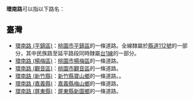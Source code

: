 '''環南路'''可以指以下路名：

== 臺灣 ==
*[[環南路_(平鎮區)|環南路 (平鎮區)]]：[[桃園市|桃園市]][[平鎮區|平鎮區]]的一條道路。全線隸屬於[[縣道112號|縣道112號]]的一部分，其中民族路至延平路段同時隸屬[[台1線|台1線]]的一部分。
*[[環南路_(楊梅區)|環南路 (楊梅區)]]：[[桃園市|桃園市]][[楊梅區|楊梅區]]的一條道路。
*[[環南路_(觀音區)|環南路 (觀音區)]]：[[桃園市|桃園市]][[觀音區|觀音區]]的一條道路。
*[[環南路_(新竹縣)|環南路 (新竹縣)]]：[[新竹縣|新竹縣]][[寶山鄉_(台灣)|寶山鄉]]的一條道路。。
*[[環南路_(嘉義縣)|環南路 (嘉義縣)]]：[[嘉義縣|嘉義縣]][[梅山鄉_(台灣)|梅山鄉]]的一條道路。
*[[環南路_(屏東縣)|環南路 (屏東縣)]]：[[屏東縣|屏東縣]][[新園鄉_(台灣)|新園鄉]]的一條道路。

{{disambig|Cat=街道名消歧義}}